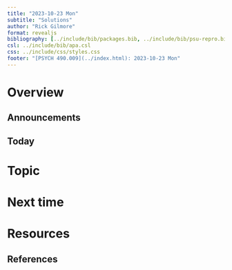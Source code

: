 ```yaml
---
title: "2023-10-23 Mon"
subtitle: "Solutions"
author: "Rick Gilmore"
format: revealjs
bibliography: [../include/bib/packages.bib, ../include/bib/psu-repro.bib]
csl: ../include/bib/apa.csl
css: ../include/css/styles.css
footer: "[PSYCH 490.009](../index.html): 2023-10-23 Mon"
---
```


# Overview

## Announcements

## Today

# Topic

# Next time

# Resources

## References

